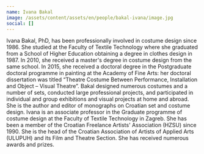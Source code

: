 ```yaml
---
name: Ivana Bakal
image: /assets/content/assets/en/people/bakal-ivana/image.jpg
social: []
---
```

Ivana Bakal, PhD, has been professionally involved in costume design since 1986. She studied at the Faculty of Textile Technology where she graduated from a School of Higher Education obtaining a degree in clothes design in 1987. In 2010, she received a master's degree in costume design from the same school. In 2015, she received a doctoral degree in the Postgraduate doctoral programme in painting at the Academy of Fine Arts: her doctoral dissertation was titled “Theatre Costume Between Performance, Installation and Object – Visual Theatre”. Bakal designed numerous costumes and a number of sets, conducted large professional projects, and participated in individual and group exhibitions and visual projects at home and abroad. She is the author and editor of monographs on Croatian set and costume design. Ivana is an associate professor in the Graduate programme of costume design at the Faculty of Textile Technology in Zagreb. She has been a member of the Croatian Freelance Artists' Association (HZSU) since 1990. She is the head of the Croatian Association of Artists of Applied Arts (ULUPUH) and its Film and Theatre Section. She has received numerous awards and prizes.